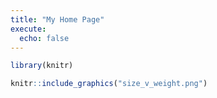 ```yaml
---
title: "My Home Page"
execute: 
  echo: false
---
```


```r
library(knitr)

```


```r
knitr::include_graphics("size_v_weight.png")
```